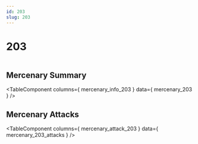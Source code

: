 ```yaml
---
id: 203
slug: 203
---
```



# 203

<div style = {{ display: "flex" }}>
    <Image img={require('@site/static/img/mercenaries/illust/thum_char_view_n_203.jpg')}/>
    
</div>

## Mercenary Summary

<TableComponent
  columns={ mercenary_info_203 }
  data={ mercenary_203 }
/>

## Mercenary Attacks

<TableComponent
  columns={ mercenary_attack_203 }
  data={ mercenary_203_attacks }
/>